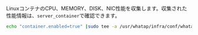 LinuxコンテナのCPU、MEMORY、DISK、NIC性能を収集します。収集された性能情報は、<Cmdname sid="category" className="uitext" />`server_container`で確認できます。

```bash title='Linux Shell'
echo "container.enabled=true" |sudo tee -a /usr/whatap/infra/conf/whatap.conf
```
